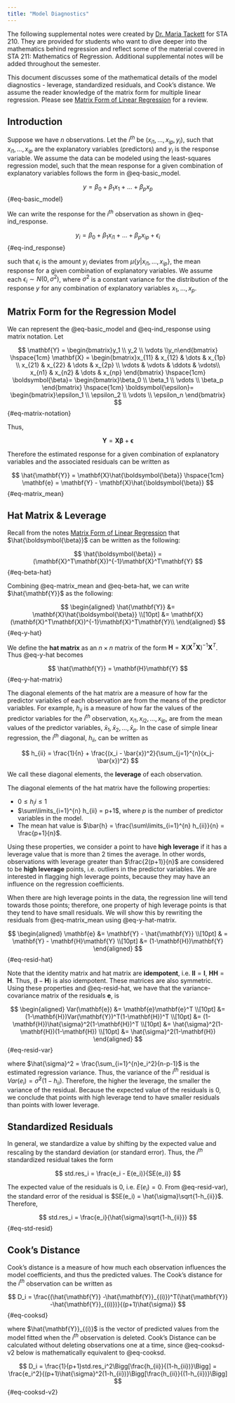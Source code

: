 ```yaml
---
title: "Model Diagnostics"
---
```


::: callout-note
The following supplemental notes were created by [Dr. Maria Tackett](https://www.mariatackett.net/) for STA 210. They are provided for students who want to dive deeper into the mathematics behind regression and reflect some of the material covered in STA 211: Mathematics of Regression. Additional supplemental notes will be added throughout the semester.
:::

This document discusses some of the mathematical details of the model diagnostics - leverage, standardized residuals, and Cook's distance. We assume the reader knowledge of the matrix form for multiple linear regression. Please see [Matrix Form of Linear Regression](/supplemental/mlr-matrix.html) for a review.

## Introduction

Suppose we have $n$ observations. Let the $i^{th}$ be $(x_{i1}, \ldots, x_{ip}, y_i)$, such that $x_{i1}, \ldots, x_{ip}$ are the explanatory variables (predictors) and $y_i$ is the response variable. We assume the data can be modeled using the least-squares regression model, such that the mean response for a given combination of explanatory variables follows the form in @eq-basic_model.

$$
y = \beta_0 + \beta_1 x_1 + \dots + \beta_p x_p 
$$ {#eq-basic_model}

We can write the response for the $i^{th}$ observation as shown in @eq-ind_response.

$$
y_i = \beta_0 + \beta_1 x_{i1} + \dots + \beta_p x_{ip} + \epsilon_i 
$$ {#eq-ind_response}

such that $\epsilon_i$ is the amount $y_i$ deviates from $\mu\{y|x_{i1}, \ldots, x_{ip}\}$, the mean response for a given combination of explanatory variables. We assume each $\epsilon_i \sim N(0,\sigma^2)$, where $\sigma^2$ is a constant variance for the distribution of the response $y$ for any combination of explanatory variables $x_1, \ldots, x_p$.

## Matrix Form for the Regression Model

We can represent the @eq-basic_model and @eq-ind_response using matrix notation. Let

$$
\mathbf{Y} = \begin{bmatrix}y_1 \\ y_2 \\ \vdots \\y_n\end{bmatrix} 
\hspace{1cm}
\mathbf{X} = \begin{bmatrix}x_{11} & x_{12} & \dots & x_{1p} \\
x_{21} & x_{22} & \dots & x_{2p} \\
\vdots & \vdots & \ddots & \vdots\\
x_{n1} & x_{n2} & \dots & x_{np} \end{bmatrix}
\hspace{1cm}
\boldsymbol{\beta}= \begin{bmatrix}\beta_0 \\ \beta_1 \\ \vdots \\ \beta_p \end{bmatrix} 
\hspace{1cm}
\boldsymbol{\epsilon}= \begin{bmatrix}\epsilon_1 \\ \epsilon_2 \\ \vdots \\ \epsilon_n \end{bmatrix}
$$ {#eq-matrix-notation}

Thus,

$$\mathbf{Y} = \mathbf{X}\boldsymbol{\beta} + \mathbf{\epsilon}$$

Therefore the estimated response for a given combination of explanatory variables and the associated residuals can be written as

$$
\hat{\mathbf{Y}} = \mathbf{X}\hat{\boldsymbol{\beta}} \hspace{1cm} \mathbf{e} = \mathbf{Y} - \mathbf{X}\hat{\boldsymbol{\beta}}
$$ {#eq-matrix_mean}

## Hat Matrix & Leverage

Recall from the notes [Matrix Form of Linear Regression](/supplemental/mlr-matrix.html) that $\hat{\boldsymbol{\beta}}$ can be written as the following:

$$
\hat{\boldsymbol{\beta}} = (\mathbf{X}^T\mathbf{X})^{-1}\mathbf{X}^T\mathbf{Y}
$$ {#eq-beta-hat}

Combining @eq-matrix_mean and @eq-beta-hat, we can write $\hat{\mathbf{Y}}$ as the following:

$$
\begin{aligned}
\hat{\mathbf{Y}} &= \mathbf{X}\hat{\boldsymbol{\beta}} \\[10pt]
&= \mathbf{X}(\mathbf{X}^T\mathbf{X})^{-1}\mathbf{X}^T\mathbf{Y}\\
\end{aligned}
$$ {#eq-y-hat}

We define the **hat matrix** as an $n \times n$ matrix of the form $\mathbf{H} = \mathbf{X}(\mathbf{X}^T\mathbf{X})^{-1}\mathbf{X}^T$. Thus @eq-y-hat becomes

$$
\hat{\mathbf{Y}} = \mathbf{H}\mathbf{Y}
$$ {#eq-y-hat-matrix}

The diagonal elements of the hat matrix are a measure of how far the predictor variables of each observation are from the means of the predictor variables. For example, $h_{ii}$ is a measure of how far the values of the predictor variables for the $i^{th}$ observation, $x_{i1}, x_{i2}, \ldots, x_{ip}$, are from the mean values of the predictor variables, $\bar{x}_1, \bar{x}_2, \ldots, \bar{x}_p$. In the case of simple linear regression, the $i^{th}$ diagonal, $h_{ii}$, can be written as

$$
h_{ii} =  \frac{1}{n} + \frac{(x_i - \bar{x})^2}{\sum_{j=1}^{n}(x_j-\bar{x})^2}
$$

We call these diagonal elements, the **leverage** of each observation.

The diagonal elements of the hat matrix have the following properties:

-   $0 \leq h_ii \leq 1$
-   $\sum\limits_{i=1}^{n} h_{ii} = p+1$, where $p$ is the number of predictor variables in the model.
-   The mean hat value is $\bar{h} = \frac{\sum\limits_{i=1}^{n} h_{ii}}{n} = \frac{p+1}{n}$.

Using these properties, we consider a point to have **high leverage** if it has a leverage value that is more than 2 times the average. In other words, observations with leverage greater than $\frac{2(p+1)}{n}$ are considered to be **high leverage** points, i.e. outliers in the predictor variables. We are interested in flagging high leverage points, because they may have an influence on the regression coefficients.

When there are high leverage points in the data, the regression line will tend towards those points; therefore, one property of high leverage points is that they tend to have small residuals. We will show this by rewriting the residuals from @eq-matrix_mean using @eq-y-hat-matrix.

$$
\begin{aligned}
\mathbf{e} &= \mathbf{Y} - \hat{\mathbf{Y}} \\[10pt]
& = \mathbf{Y} - \mathbf{H}\mathbf{Y} \\[10pt]
&= (1-\mathbf{H})\mathbf{Y}
\end{aligned}
$$ {#eq-resid-hat}

Note that the identity matrix and hat matrix are **idempotent**, i.e. $\mathbf{I}\mathbf{I} = \mathbf{I}$, $\mathbf{H}\mathbf{H} = \mathbf{H}$. Thus, $(\mathbf{I} - \mathbf{H})$ is also idempotent. These matrices are also symmetric. Using these properties and @eq-resid-hat, we have that the variance-covariance matrix of the residuals $\boldsymbol{e}$, is

$$
\begin{aligned}
Var(\mathbf{e}) &= \mathbf{e}\mathbf{e}^T \\[10pt]
&=  (1-\mathbf{H})Var(\mathbf{Y})^T(1-\mathbf{H})^T \\[10pt]
&= (1-\mathbf{H})\hat{\sigma}^2(1-\mathbf{H})^T  \\[10pt]
&= \hat{\sigma}^2(1-\mathbf{H})(1-\mathbf{H})  \\[10pt]
&= \hat{\sigma}^2(1-\mathbf{H})
\end{aligned}
$$ {#eq-resid-var}

where $\hat{\sigma}^2 = \frac{\sum_{i=1}^{n}e_i^2}{n-p-1}$ is the estimated regression variance. Thus, the variance of the $i^{th}$ residual is $Var(e_i) = \hat{\sigma}^2(1-h_{ii})$. Therefore, the higher the leverage, the smaller the variance of the residual. Because the expected value of the residuals is 0, we conclude that points with high leverage tend to have smaller residuals than points with lower leverage.

## Standardized Residuals

In general, we standardize a value by shifting by the expected value and rescaling by the standard deviation (or standard error). Thus, the $i^{th}$ standardized residual takes the form

$$
std.res_i = \frac{e_i - E(e_i)}{SE(e_i)}
$$

The expected value of the residuals is 0, i.e. $E(e_i) = 0$. From @eq-resid-var), the standard error of the residual is $SE(e_i) = \hat{\sigma}\sqrt{1-h_{ii}}$. Therefore,

$$
std.res_i = \frac{e_i}{\hat{\sigma}\sqrt{1-h_{ii}}}
$$ {#eq-std-resid}

## Cook's Distance

Cook's distance is a measure of how much each observation influences the model coefficients, and thus the predicted values. The Cook's distance for the $i^{th}$ observation can be written as

$$
D_i = \frac{(\hat{\mathbf{Y}} -\hat{\mathbf{Y}}_{(i)})^T(\hat{\mathbf{Y}} -\hat{\mathbf{Y}}_{(i)})}{(p+1)\hat{\sigma}}
$$ {#eq-cooksd}

where $\hat{\mathbf{Y}}_{(i)}$ is the vector of predicted values from the model fitted when the $i^{th}$ observation is deleted. Cook's Distance can be calculated without deleting observations one at a time, since @eq-cooksd-v2 below is mathematically equivalent to @eq-cooksd.

$$
D_i = \frac{1}{p+1}std.res_i^2\Bigg[\frac{h_{ii}}{(1-h_{ii})}\Bigg] = \frac{e_i^2}{(p+1)\hat{\sigma}^2(1-h_{ii})}\Bigg[\frac{h_{ii}}{(1-h_{ii})}\Bigg]
$$ {#eq-cooksd-v2}
